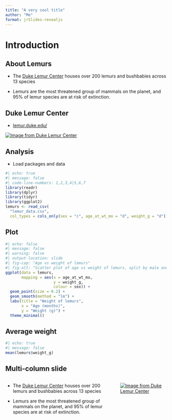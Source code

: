```yaml
---
title: "A very cool title"
author: "Me"
format: jrSlides-revealjs
---
```


# Introduction

## About Lemurs

- The [Duke Lemur Center](https://lemur.duke.edu/) houses over 200 lemurs and bushbabies across 13 species

- Lemurs are the most threatened group of mammals on the planet, and 95% of lemur species are at risk of extinction.

## Duke Lemur Center

- [lemur.duke.edu/](https://lemur.duke.edu/)

[![Image from Duke Lemur Center](mongoose-lemur.png){fig-alt="Mongoose lemur looking directly at the camera"}](https://lemur.duke.edu/discover/meet-the-lemurs/mongoose-lemur)

## Analysis

- Load packages and data

```r
#| echo: true
#| message: false
#| code-line-numbers: 1,2,3,4|5,6,7
library(readr)
library(dplyr)
library(tidyr)
library(ggplot2)
lemurs <- read_csv(
  "lemur_data.csv",
  col_types = cols_only(sex = "c", age_at_wt_mo = "d", weight_g = "d"))
```

## Plot

```r
#| echo: false
#| message: false
#| warning: false
#| output-location: slide
#| fig-cap: "Age vs weight of lemurs"
#| fig-alt: "Scatter plot of age vs weight of lemurs, split by male and female showing positive relationship for both"
ggplot(data = lemurs,
       mapping = aes(x = age_at_wt_mo,
                     y = weight_g,
                     colour = sex)) +
  geom_point(size = 0.2) +
  geom_smooth(method = "lm") +
  labs(title = "Weight of lemurs",
       x = "Age (months)",
       y = "Weight (g)") +
  theme_minimal()
```

## Average weight

```r
#| echo: true
#| message: false
mean(lemurs$weight_g)
```

## Multi-column slide

::::{.columns}

:::{.column width="70%"}
- The [Duke Lemur Center](https://lemur.duke.edu/) houses over 200 lemurs and bushbabies across 13 species

- Lemurs are the most threatened group of mammals on the planet, and 95% of lemur species are at risk of extinction.
:::

:::{.column width="30%"}
[![Image from Duke Lemur Center](mongoose-lemur.png){fig-alt="Mongoose lemur looking directly at the camera"}](https://lemur.duke.edu/discover/meet-the-lemurs/mongoose-lemur)
:::

::::
